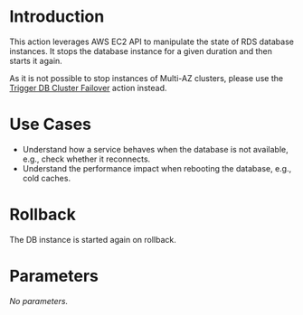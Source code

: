 # Introduction

This action leverages AWS EC2 API to manipulate the state of RDS database instances. It stops the database instance for a given duration and then starts it again.

As it is not possible to stop instances of Multi-AZ clusters, please use the [Trigger DB Cluster Failover](/action/com.github.steadybit.extension_aws.rds.cluster.failover) action instead.

# Use Cases

- Understand how a service behaves when the database is not available, e.g., check whether it reconnects.
- Understand the performance impact when rebooting the database, e.g., cold caches.

# Rollback

The DB instance is started again on rollback.

# Parameters

*No parameters.*
